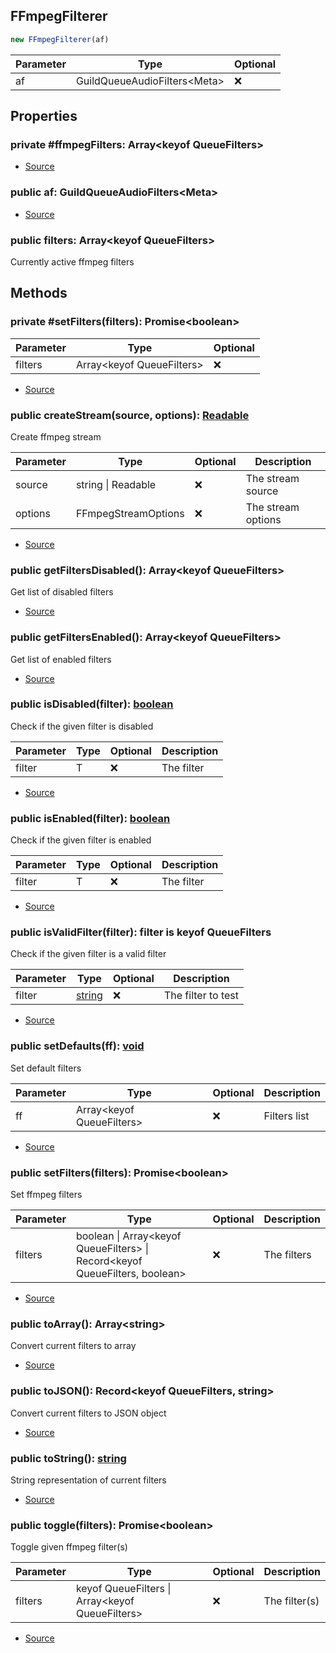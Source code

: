 ## FFmpegFilterer


```typescript
new FFmpegFilterer(af)
```
| Parameter | Type | Optional |
| ----------- | ----------- | ----------- |
| af | GuildQueueAudioFilters\<Meta> | ❌ |


## Properties
### private #ffmpegFilters: Array\<keyof QueueFilters>
- [Source](https://github.com/Androz2091/discord-player/blob/cb6c009/packages/discord-player/src/Structures/GuildQueueAudioFilters.ts#L44)
### public af: GuildQueueAudioFilters\<Meta>
- [Source](https://github.com/Androz2091/discord-player/blob/cb6c009/packages/discord-player/src/Structures/GuildQueueAudioFilters.ts#L45)
### public filters: Array\<keyof QueueFilters>
Currently active ffmpeg filters

## Methods
### private #setFilters(filters): Promise\<boolean>
| Parameter | Type | Optional |
| ----------- | ----------- | ----------- |
| filters | Array\<keyof QueueFilters> | ❌ |


- [Source](https://github.com/Androz2091/discord-player/blob/cb6c009/packages/discord-player/src/Structures/GuildQueueAudioFilters.ts#L47)
### public createStream(source, options): [Readable](https://nodejs.org/dist/latest/docs/api/stream.html#stream_class_stream_readable)
Create ffmpeg stream



| Parameter | Type | Optional | Description |
| ----------- | ----------- | ----------- | ----------- |
| source | string \| Readable | ❌ | The stream source |
| options | FFmpegStreamOptions | ❌ | The stream options |


- [Source](https://github.com/Androz2091/discord-player/blob/cb6c009/packages/discord-player/src/Structures/GuildQueueAudioFilters.ts#L65)
### public getFiltersDisabled(): Array\<keyof QueueFilters>
Get list of disabled filters



- [Source](https://github.com/Androz2091/discord-player/blob/cb6c009/packages/discord-player/src/Structures/GuildQueueAudioFilters.ts#L133)
### public getFiltersEnabled(): Array\<keyof QueueFilters>
Get list of enabled filters



- [Source](https://github.com/Androz2091/discord-player/blob/cb6c009/packages/discord-player/src/Structures/GuildQueueAudioFilters.ts#L126)
### public isDisabled(filter): [boolean](https://developer.mozilla.org/en-US/docs/Web/JavaScript/Reference/Global_Objects/Boolean)
Check if the given filter is disabled



| Parameter | Type | Optional | Description |
| ----------- | ----------- | ----------- | ----------- |
| filter | T | ❌ | The filter |


- [Source](https://github.com/Androz2091/discord-player/blob/cb6c009/packages/discord-player/src/Structures/GuildQueueAudioFilters.ts#L149)
### public isEnabled(filter): [boolean](https://developer.mozilla.org/en-US/docs/Web/JavaScript/Reference/Global_Objects/Boolean)
Check if the given filter is enabled



| Parameter | Type | Optional | Description |
| ----------- | ----------- | ----------- | ----------- |
| filter | T | ❌ | The filter |


- [Source](https://github.com/Androz2091/discord-player/blob/cb6c009/packages/discord-player/src/Structures/GuildQueueAudioFilters.ts#L141)
### public isValidFilter(filter): filter is keyof QueueFilters
Check if the given filter is a valid filter



| Parameter | Type | Optional | Description |
| ----------- | ----------- | ----------- | ----------- |
| filter | [string](https://developer.mozilla.org/en-US/docs/Web/JavaScript/Reference/Global_Objects/String) | ❌ | The filter to test |


- [Source](https://github.com/Androz2091/discord-player/blob/cb6c009/packages/discord-player/src/Structures/GuildQueueAudioFilters.ts#L157)
### public setDefaults(ff): [void](https://developer.mozilla.org/en-US/docs/Web/JavaScript/Reference/Global_Objects/undefined)
Set default filters



| Parameter | Type | Optional | Description |
| ----------- | ----------- | ----------- | ----------- |
| ff | Array\<keyof QueueFilters> | ❌ | Filters list |


- [Source](https://github.com/Androz2091/discord-player/blob/cb6c009/packages/discord-player/src/Structures/GuildQueueAudioFilters.ts#L119)
### public setFilters(filters): Promise\<boolean>
Set ffmpeg filters



| Parameter | Type | Optional | Description |
| ----------- | ----------- | ----------- | ----------- |
| filters | boolean \| Array\<keyof QueueFilters> \| Record\<keyof QueueFilters, boolean> | ❌ | The filters |


- [Source](https://github.com/Androz2091/discord-player/blob/cb6c009/packages/discord-player/src/Structures/GuildQueueAudioFilters.ts#L73)
### public toArray(): Array\<string>
Convert current filters to array



- [Source](https://github.com/Androz2091/discord-player/blob/cb6c009/packages/discord-player/src/Structures/GuildQueueAudioFilters.ts#L164)
### public toJSON(): Record\<keyof QueueFilters, string>
Convert current filters to JSON object



- [Source](https://github.com/Androz2091/discord-player/blob/cb6c009/packages/discord-player/src/Structures/GuildQueueAudioFilters.ts#L171)
### public toString(): [string](https://developer.mozilla.org/en-US/docs/Web/JavaScript/Reference/Global_Objects/String)
String representation of current filters



- [Source](https://github.com/Androz2091/discord-player/blob/cb6c009/packages/discord-player/src/Structures/GuildQueueAudioFilters.ts#L182)
### public toggle(filters): Promise\<boolean>
Toggle given ffmpeg filter(s)



| Parameter | Type | Optional | Description |
| ----------- | ----------- | ----------- | ----------- |
| filters | keyof QueueFilters \| Array\<keyof QueueFilters> | ❌ | The filter(s) |


- [Source](https://github.com/Androz2091/discord-player/blob/cb6c009/packages/discord-player/src/Structures/GuildQueueAudioFilters.ts#L103)